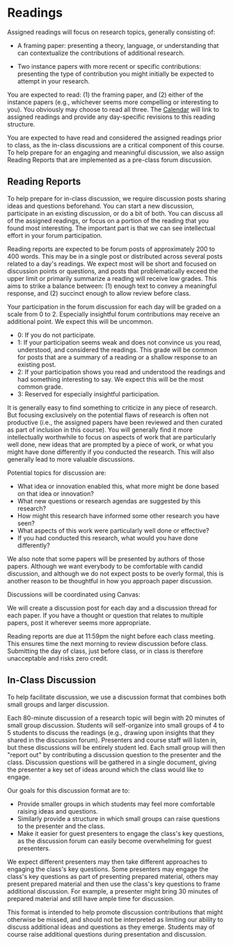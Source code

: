 
# Readings

Assigned readings will focus on research topics, generally consisting of:

- A framing paper:
  presenting a theory, language, or understanding that can contextualize the contributions of additional research.

- Two instance papers with more recent or specific contributions:
  presenting the type of contribution you might initially be expected to attempt in your research.

You are expected to read: (1) the framing paper, and (2) either of the instance papers
(e.g., whichever seems more compelling or interesting to you). You obviously may choose to read all three.
The [Calendar](/calendar) will link to assigned readings and provide any day-specific revisions to this reading structure.

You are expected to have read and considered the assigned readings prior to class,
as the in-class discussions are a critical component of this course.
To help prepare for an engaging and meaningful discussion,
we also assign Reading Reports that are implemented as a pre-class forum discussion.

## Reading Reports

To help prepare for in-class discussion, we require discussion posts sharing ideas and questions beforehand.
You can start a new discussion, participate in an existing discussion, or do a bit of both.
You can discuss all of the assigned readings, or focus on a portion of the reading that you found most interesting.
The important part is that we can see intellectual effort in your forum participation.

Reading reports are expected to be forum posts of approximately 200 to 400 words.
This may be in a single post or distributed across several posts related to a day's readings.
We expect most will be short and focused on discussion points or questions,
and posts that problematically exceed the upper limit or primarily summarize a reading will receive low grades.
This aims to strike a balance between:
(1) enough text to convey a meaningful response, and
(2) succinct enough to allow review before class.

Your participation in the forum discussion for each day will be graded on a scale from 0 to 2.
Especially insightful forum contributions may receive an additional point. We expect this will be uncommon.

- 0: If you do not participate.
- 1: If your participation seems weak and does not convince us you read, understood, and considered the readings.
     This grade will be common for posts that are a summary of a reading or a shallow response to an existing post.
- 2: If your participation shows you read and understood the readings and had something interesting to say.
     We expect this will be the most common grade.
- 3: Reserved for especially insightful participation.

It is generally easy to find something to criticize in any piece of research.
But focusing exclusively on the potential flaws of research is often not productive
(i.e., the assigned papers have been reviewed and then curated as part of inclusion in this course).
You will generally find it more intellectually worthwhile to focus on aspects of work that are particularly well done,
new ideas that are prompted by a piece of work, or what you might have done differently if you conducted the research.
This will also generally lead to more valuable discussions.

Potential topics for discussion are:

- What idea or innovation enabled this, what more might be done based on that idea or innovation?
- What new questions or research agendas are suggested by this research?
- How might this research have informed some other research you have seen?
- What aspects of this work were particularly well done or effective?
- If you had conducted this research, what would you have done differently?

We also note that some papers will be presented by authors of those papers.
Although we want everybody to be comfortable with candid discussion,
and although we do not expect posts to be overly formal,
this is another reason to be thoughtful in how you approach paper discussion.

Discussions will be coordinated using Canvas:

<CourseStoreLink outerComponent="p" linkKey="linkCanvasDiscussion" />

We will create a discussion post for each day and a discussion thread for each paper.
If you have a thought or question that relates to multiple papers, post it wherever seems more appropriate.

Reading reports are due at 11:59pm the night before each class meeting.
This ensures time the next morning to review discussion before class.
Submitting the day of class, just before class, or in class is therefore unacceptable and risks zero credit.

## In-Class Discussion

To help facilitate discussion, we use a discussion format that combines both small groups and larger discussion.

Each 80-minute discussion of a research topic will begin with 20 minutes of small group discussion.
Students will self-organize into small groups of 4 to 5 students to discuss the readings
(e.g., drawing upon insights that they shared in the discussion forum).
Presenters and course staff will listen in, but these discussions will be entirely student led.
Each small group will then "report out" by contributing a discussion question to the presenter and the class.
Discussion questions will be gathered in a single document,
giving the presenter a key set of ideas around which the class would like to engage.

Our goals for this discussion format are to:
- Provide smaller groups in which students may feel more comfortable raising ideas and questions.
- Similarly provide a structure in which small groups can raise questions to the presenter and the class.
- Make it easier for guest presenters to engage the class's key questions,
  as the discussion forum can easily become overwhelming for guest presenters.

We expect different presenters may then take different approaches to engaging the class's key questions.
Some presenters may engage the class's key questions as part of presenting prepared material,
others may present prepared material and then use the class's key questions to frame additional discussion.
For example, a presenter might bring 30 minutes of prepared material and still have ample time for discussion.

This format is intended to help promote discussion contributions that might otherwise be missed,
and should not be interpreted as limiting our ability to discuss additional ideas and questions as they emerge.
Students may of course raise additional questions during presentation and discussion.
